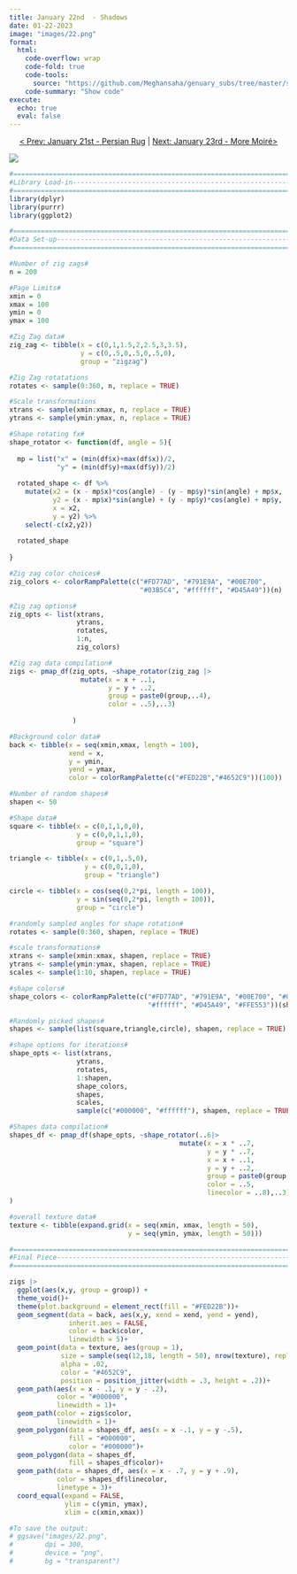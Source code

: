 ```yaml
---
title: January 22nd  - Shadows
date: 01-22-2023
image: "images/22.png"
format:
  html:
    code-overflow: wrap
    code-fold: true
    code-tools:
      source: "https://github.com/Meghansaha/genuary_subs/tree/master/submissions/scripts/22_shadows.R"
    code-summary: "Show code"
execute:
  echo: true
  eval: false
---
```


<center>[\< Prev: January 21st - Persian Rug](day_21.qmd) \| [Next: January 23rd - More Moiré\>](day_23.qmd)</center>

![](images/22.png){fig-alt="A nineties inspired abstract image with various sizes and pastel colors of squares, triangles, circles, and squiggly lines on a blue and yellow gradient in the background." fig-align="center"}

```r
#=============================================================================#
#Library Load-in---------------------------------------------------------------
#=============================================================================#
library(dplyr)
library(purrr)
library(ggplot2)

#=============================================================================#
#Data Set-up-------------------------------------------------------------------
#=============================================================================#

#Number of zig zags#
n = 200

#Page Limits#
xmin = 0
xmax = 100
ymin = 0
ymax = 100

#Zig Zag data#
zig_zag <- tibble(x = c(0,1,1.5,2,2.5,3,3.5),
                  y = c(0,.5,0,.5,0,.5,0),
                  group = "zigzag")

#Zig Zag rotatations
rotates <- sample(0:360, n, replace = TRUE)

#Scale transformations
xtrans <- sample(xmin:xmax, n, replace = TRUE)
ytrans <- sample(ymin:ymax, n, replace = TRUE)

#Shape rotating fx#
shape_rotator <- function(df, angle = 5){
  
  mp = list("x" = (min(df$x)+max(df$x))/2,
            "y" = (min(df$y)+max(df$y))/2)
  
  rotated_shape <- df %>%
    mutate(x2 = (x - mp$x)*cos(angle) - (y - mp$y)*sin(angle) + mp$x, 
           y2 = (x - mp$x)*sin(angle) + (y - mp$y)*cos(angle) + mp$y,
           x = x2,
           y = y2) %>%
    select(-c(x2,y2))
  
  rotated_shape
  
}

#Zig zag color choices#
zig_colors <- colorRampPalette(c("#FD77AD", "#791E9A", "#00E700", 
                                 "#03B5C4", "#ffffff", "#D45A49"))(n)

#Zig zag options#
zig_opts <- list(xtrans,
                 ytrans,
                 rotates,
                 1:n,
                 zig_colors)

#Zig zag data compilation#
zigs <- pmap_df(zig_opts, ~shape_rotator(zig_zag |>
                  mutate(x = x + ..1,
                         y = y + ..2,
                         group = paste0(group,..4),
                         color = ..5),..3)
                
                )

#Background color data#
back <- tibble(x = seq(xmin,xmax, length = 100),
               xend = x,
               y = ymin,
               yend = ymax,
               color = colorRampPalette(c("#FED22B","#4652C9"))(100))

#Number of random shapes#
shapen <- 50

#Shape data#
square <- tibble(x = c(0,1,1,0,0),
                 y = c(0,0,1,1,0),
                 group = "square")

triangle <- tibble(x = c(0,1,.5,0),
                   y = c(0,0,1,0),
                   group = "triangle")

circle <- tibble(x = cos(seq(0,2*pi, length = 100)),
                 y = sin(seq(0,2*pi, length = 100)),
                 group = "circle")

#randomly sampled angles for shape rotation#
rotates <- sample(0:360, shapen, replace = TRUE)

#scale transformations#
xtrans <- sample(xmin:xmax, shapen, replace = TRUE)
ytrans <- sample(ymin:ymax, shapen, replace = TRUE)
scales <- sample(1:10, shapen, replace = TRUE)

#shape colors#
shape_colors <- colorRampPalette(c("#FD77AD", "#791E9A", "#00E700", "#03B5C4",
                                   "#ffffff", "#D45A49", "#FFE553"))(shapen)

#Randomly picked shapes#
shapes <- sample(list(square,triangle,circle), shapen, replace = TRUE)

#shape options for iterations#
shape_opts <- list(xtrans,
                 ytrans,
                 rotates,
                 1:shapen,
                 shape_colors,
                 shapes,
                 scales,
                 sample(c("#000000", "#ffffff"), shapen, replace = TRUE))

#Shapes data compilation#
shapes_df <- pmap_df(shape_opts, ~shape_rotator(..6|>
                                           mutate(x = x * ..7,
                                                  y = y * ..7,
                                                  x = x + ..1,
                                                  y = y + ..2,
                                                  group = paste0(group,..4),
                                                  color = ..5,
                                                  linecolor = ..8),..3)
)

#overall texture data#
texture <- tibble(expand.grid(x = seq(xmin, xmax, length = 50),
                              y = seq(ymin, ymax, length = 50)))

#=============================================================================#
#Final Piece-------------------------------------------------------------------
#=============================================================================#

zigs |>
  ggplot(aes(x,y, group = group)) +
  theme_void()+
  theme(plot.background = element_rect(fill = "#FED22B"))+
  geom_segment(data = back, aes(x,y, xend = xend, yend = yend), 
               inherit.aes = FALSE, 
               color = back$color, 
               linewidth = 5)+
  geom_point(data = texture, aes(group = 1), 
             size = sample(seq(12,18, length = 50), nrow(texture), replace = TRUE), 
             alpha = .02, 
             color = "#4652C9", 
             position = position_jitter(width = .3, height = .2))+
  geom_path(aes(x = x - .1, y = y - .2), 
            color = "#000000", 
            linewidth = 1)+
  geom_path(color = zigs$color, 
            linewidth = 1)+
  geom_polygon(data = shapes_df, aes(x = x -.1, y = y -.5), 
               fill = "#000000", 
               color = "#000000")+
  geom_polygon(data = shapes_df, 
               fill = shapes_df$color)+
  geom_path(data = shapes_df, aes(x = x - .7, y = y + .9),
            color = shapes_df$linecolor, 
            linetype = 3)+
  coord_equal(expand = FALSE,
              ylim = c(ymin, ymax), 
              xlim = c(xmin,xmax))

#To save the output:
# ggsave("images/22.png",
#        dpi = 300,
#        device = "png",
#        bg = "transparent")
```
